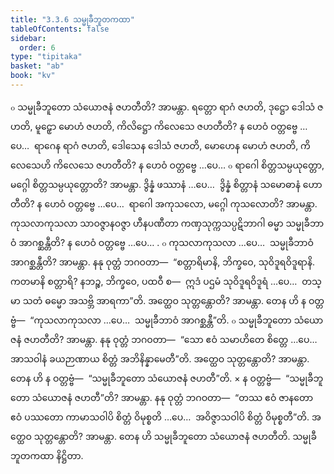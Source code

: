 ```yaml
---
title: "3.3.6 သမ္မုခီဘူတကထာ"
tableOfContents: false
sidebar:
  order: 6
type: "tipitaka"
basket: "ab"
book: "kv"
---
```



<DynamicBreadcrumb />

<Division number="668" book="kv" e="ch" v="32" p="350">

<Paragraph number="2168" book="kv">
๐ သမ္မုခီဘူတော သံယောဇနံ ဇဟတီတိ? အာမန္တာ. ရတ္တော ရာဂံ ဇဟတိ, ဒုဋ္ဌော ဒေါသံ ဇဟတိ, မူဠှော မောဟံ ဇဟတိ, ကိလိဋ္ဌော ကိလေသေ ဇဟတီတိ? န ဟေဝံ ဝတ္တဗ္ဗေ …ပေ…  ရာဂေန ရာဂံ ဇဟတိ, ဒေါသေန ဒေါသံ ဇဟတိ, မောဟေန မောဟံ ဇဟတိ, ကိလေသေဟိ ကိလေသေ ဇဟတီတိ? န ဟေဝံ ဝတ္တဗ္ဗေ …ပေ…
</Paragraph>

<Paragraph number="2169" book="kv">
๐ ရာဂေါ စိတ္တသမ္ပယုတ္တော, မဂ္ဂေါ စိတ္တသမ္ပယုတ္တောတိ? အာမန္တာ. ဒွိန္နံ ဖဿာနံ …ပေ…  ဒွိန္နံ စိတ္တာနံ သမောဓာနံ ဟောတီတိ? န ဟေဝံ ဝတ္တဗ္ဗေ …ပေ…  ရာဂေါ အကုသလော, မဂ္ဂေါ ကုသလောတိ? အာမန္တာ. ကုသလာကုသလာ သာဝဇ္ဇာနဝဇ္ဇာ ဟီနပဏီတာ ကဏှသုက္ကသပ္ပဋိဘာဂါ ဓမ္မာ သမ္မုခီဘာဝံ အာဂစ္ဆန္တီတိ? န ဟေဝံ ဝတ္တဗ္ဗေ …ပေ… .
</Paragraph>

</Division>
<Division number="669" book="kv" e="ch" v="32" p="350">

<Paragraph number="2170" book="kv">
๐ ကုသလာကုသလာ …ပေ…  သမ္မုခီဘာဝံ အာဂစ္ဆန္တီတိ? အာမန္တာ. နနု ဝုတ္တံ ဘဂဝတာ—  “စတ္တာရိမာနိ, ဘိက္ခဝေ, သုဝိဒူရဝိဒူရာနိ. ကတမာနိ စတ္တာရိ? နဘဉ္စ, ဘိက္ခဝေ, ပထဝီ စ—  ဣဒံ ပဌမံ သုဝိဒူရဝိဒူရံ …ပေ…  တသ္မာ သတံ ဓမ္မော အသဗ္ဘိ အာရကာ”တိ. အတ္ထေဝ သုတ္တန္တောတိ? အာမန္တာ. တေန ဟိ န ဝတ္တဗ္ဗံ—  “ကုသလာကုသလာ …ပေ…  သမ္မုခီဘာဝံ အာဂစ္ဆန္တီ”တိ.
</Paragraph>

<Paragraph number="2171" book="kv">
๐ သမ္မုခီဘူတော သံယောဇနံ ဇဟတီတိ? အာမန္တာ. နနု ဝုတ္တံ ဘဂဝတာ—  “သော ဧဝံ သမာဟိတေ စိတ္တေ …ပေ…  အာသဝါနံ ခယဉာဏာယ စိတ္တံ အဘိနိန္နာမေတီ”တိ. အတ္ထေဝ သုတ္တန္တောတိ? အာမန္တာ. တေန ဟိ န ဝတ္တဗ္ဗံ—  “သမ္မုခီဘူတော သံယောဇနံ ဇဟတီ”တိ.
</Paragraph>

</Division>
<Division number="670" book="kv" e="ch" v="32" p="350">

<Paragraph number="2172" book="kv">
× န ဝတ္တဗ္ဗံ—  “သမ္မုခီဘူတော သံယောဇနံ ဇဟတီ”တိ? အာမန္တာ. နနု ဝုတ္တံ ဘဂဝတာ—  “တဿ ဧဝံ ဇာနတော ဧဝံ ပဿတော ကာမာသဝါပိ စိတ္တံ ဝိမုစ္စတိ …ပေ…  အဝိဇ္ဇာသဝါပိ စိတ္တံ ဝိမုစ္စတီ”တိ. အတ္ထေဝ သုတ္တန္တောတိ? အာမန္တာ. တေန ဟိ သမ္မုခီဘူတော သံယောဇနံ ဇဟတီတိ.

</Paragraph>
</Division>

<Paragraph number="2173" type="center" book="kv">
သမ္မုခီဘူတကထာ နိဋ္ဌိတာ.
</Paragraph>